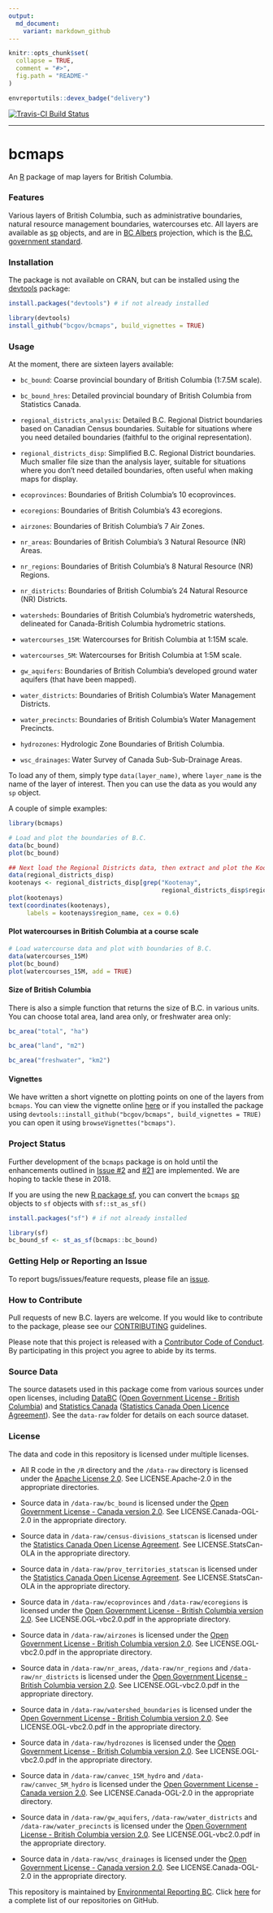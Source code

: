 ```yaml
---
output:
  md_document:
    variant: markdown_github
---
```


<!-- README.md is generated from README.Rmd. Please edit that file and re-knit-->

```r
knitr::opts_chunk$set(
  collapse = TRUE,
  comment = "#>",
  fig.path = "README-"
)
```

```r
envreportutils::devex_badge("delivery")
```

[![Travis-CI Build Status](https://travis-ci.org/bcgov/bcmaps.svg?branch=master)](https://travis-ci.org/bcgov/bcmaps)

---

# bcmaps

An [R](http://r-project.org) package of map layers for British Columbia.

### Features

Various layers of British Columbia, such as administrative boundaries, natural resource 
management boundaries, watercourses etc. All layers are available as [sp](http://cran.r-project.org/web/packages/sp/index.html) objects, and are in 
[BC Albers](http://spatialreference.org/ref/epsg/nad83-bc-albers/) projection, which is the [B.C. government standard](https://www.for.gov.bc.ca/hts/risc/pubs/other/mappro/index.htm).

### Installation

The package is not available on CRAN, but can be installed using
the [devtools](https://github.com/hadley/devtools) package:

```r
install.packages("devtools") # if not already installed

library(devtools)
install_github("bcgov/bcmaps", build_vignettes = TRUE)

```

### Usage

At the moment, there are sixteen layers available:

- `bc_bound`: Coarse provincial boundary of British Columbia (1:7.5M scale).

- `bc_bound_hres`: Detailed provincial boundary of British Columbia from Statistics Canada.

- `regional_districts_analysis`: Detailed B.C. Regional District boundaries based on Canadian Census boundaries. Suitable for situations where you need detailed boundaries (faithful to the original representation).

- `regional_districts_disp`: Simplified B.C. Regional District boundaries. Much smaller file size than the analysis layer, suitable for situations where you don't need detailed boundaries, often useful when making maps for display.

- `ecoprovinces`: Boundaries of British Columbia's 10 ecoprovinces.

- `ecoregions`: Boundaries of British Columbia's 43 ecoregions.

- `airzones`: Boundaries of British Columbia's 7 Air Zones.

- `nr_areas`: Boundaries of British Columbia's 3 Natural Resource (NR) Areas.

- `nr_regions`: Boundaries of British Columbia's 8 Natural Resource (NR) Regions.

- `nr_districts`: Boundaries of British Columbia's 24 Natural Resource (NR) Districts.

- `watersheds`: Boundaries of British Columbia's hydrometric watersheds, delineated for Canada-British Columbia hydrometric stations.

- `watercourses_15M`: Watercourses for British Columbia at 1:15M scale.

- `watercourses_5M`: Watercourses for British Columbia at 1:5M scale.

- `gw_aquifers`: Boundaries of British Columbia's developed ground water aquifers (that have been mapped).

- `water_districts`: Boundaries of British Columbia's Water Management Districts.

- `water_precincts`: Boundaries of British Columbia's Water Management Precincts.

- `hydrozones`: Hydrologic Zone Boundaries of British Columbia.

- `wsc_drainages`: Water Survey of Canada Sub-Sub-Drainage Areas.

To load any of them, simply type `data(layer_name)`, where `layer_name` is the 
name of the layer of interest. Then you can use the data as you would any `sp`
object. 

A couple of simple examples:

```r
library(bcmaps)

# Load and plot the boundaries of B.C.
data(bc_bound)
plot(bc_bound)

## Next load the Regional Districts data, then extract and plot the Kootenays
data(regional_districts_disp)
kootenays <- regional_districts_disp[grep("Kootenay", 
                                          regional_districts_disp$region_name), ]
plot(kootenays)
text(coordinates(kootenays), 
     labels = kootenays$region_name, cex = 0.6)
```

#### Plot watercourses in British Columbia at a course scale 

```r

# Load watercourse data and plot with boundaries of B.C.
data(watercourses_15M)
plot(bc_bound)
plot(watercourses_15M, add = TRUE)
```

#### Size of British Columbia

There is also a simple function that returns the size of B.C. in various units. You can choose total area, land area only, or freshwater area only:

```r
bc_area("total", "ha")

bc_area("land", "m2")

bc_area("freshwater", "km2")
```

#### Vignettes

We have written a short vignette on plotting points on one of the layers from `bcmaps`.
You can view the vignette online [here](/vignettes/add_points.md) or if you installed the package using `devtools::install_github("bcgov/bcmaps", build_vignettes = TRUE)` you can open it using `browseVignettes("bcmaps")`.


### Project Status

Further development of the `bcmaps` package is on hold until the enhancements outlined in
[Issue #2](https://github.com/bcgov/bcmaps/issues/2) and [#21](https://github.com/bcgov/bcmaps/issues/21) are implemented. We are hoping to tackle these in 2018.

If you are using the new [R package sf](https://cran.r-project.org/web/packages/sf/index.html), you can convert the `bcmaps` [sp](https://cran.r-project.org/web/packages/sp/index.html) objects to `sf` objects with `sf::st_as_sf()`


```r
install.packages("sf") # if not already installed

library(sf)
bc_bound_sf <- st_as_sf(bcmaps::bc_bound)

```


### Getting Help or Reporting an Issue

To report bugs/issues/feature requests, please file an [issue](https://github.com/bcgov/bcmaps/issues/).

### How to Contribute

Pull requests of new B.C. layers are welcome.
If you would like to contribute to the package, please see our 
[CONTRIBUTING](CONTRIBUTING.md) guidelines.

Please note that this project is released with a [Contributor Code of Conduct](CODE_OF_CONDUCT.md). By participating in this project you agree to abide by its terms.

### Source Data
The source datasets used in this package come from various sources under open licenses, including [DataBC](http://data.gov.bc.ca) ([Open Government License - British Columbia](http://www2.gov.bc.ca/gov/content?id=A519A56BC2BF44E4A008B33FCF527F61)) and [Statistics Canada](http://www.statcan.gc.ca/start-debut-eng.html) ([Statistics Canada Open Licence Agreement](http://www.statcan.gc.ca/eng/reference/licence-eng)). See the `data-raw` folder for details on each source dataset.

### License

The data and code in this repository is licensed under multiple licenses.

-   All R code in the `/R` directory and the `/data-raw` directory is licensed under the [Apache License 2.0](http://www.apache.org/licenses/LICENSE-2.0.html). See LICENSE.Apache-2.0 in the appropriate directories.

-   Source data in `/data-raw/bc_bound` is licensed under the [Open Government License - Canada version 2.0](http://open.canada.ca/en/open-government-licence-canada). See LICENSE.Canada-OGL-2.0 in the appropriate directory.

-   Source data in `/data-raw/census-divisions_statscan` is licensed under the [Statistics Canada Open License Agreement](http://www.statcan.gc.ca/eng/reference/licence-eng). See LICENSE.StatsCan-OLA in the appropriate directory.

-   Source data in `/data-raw/prov_territories_statscan` is licensed under the [Statistics Canada Open License Agreement](http://www.statcan.gc.ca/eng/reference/licence-eng). See LICENSE.StatsCan-OLA in the appropriate directory.

-   Source data in `/data-raw/ecoprovinces` and `/data-raw/ecoregions` is licensed under the [Open Government License - British Columbia version 2.0](http://www2.gov.bc.ca/gov/content?id=A519A56BC2BF44E4A008B33FCF527F61). See LICENSE.OGL-vbc2.0.pdf in the appropriate directory.

- Source data in `/data-raw/airzones` is licensed under the [Open Government License - British Columbia version 2.0](http://www2.gov.bc.ca/gov/content?id=A519A56BC2BF44E4A008B33FCF527F61). See LICENSE.OGL-vbc2.0.pdf in the appropriate directory.

- Source data in `/data-raw/nr_areas`, `/data-raw/nr_regions` and `/data-raw/nr_districts` is licensed under the [Open Government License - British Columbia version 2.0](http://www2.gov.bc.ca/gov/content?id=A519A56BC2BF44E4A008B33FCF527F61). See LICENSE.OGL-vbc2.0.pdf in the appropriate directory.

- Source data in `/data-raw/watershed_boundaries` is licensed under the [Open Government License - British Columbia version 2.0](http://www2.gov.bc.ca/gov/content?id=A519A56BC2BF44E4A008B33FCF527F61). See LICENSE.OGL-vbc2.0.pdf in the appropriate directory.

- Source data in `/data-raw/hydrozones` is licensed under the [Open Government License - British Columbia version 2.0](http://www2.gov.bc.ca/gov/content?id=A519A56BC2BF44E4A008B33FCF527F61). See LICENSE.OGL-vbc2.0.pdf in the appropriate directory.

- Source data in `/data-raw/canvec_15M_hydro` and `/data-raw/canvec_5M_hydro` is licensed under the [Open Government License - Canada version 2.0](http://open.canada.ca/en/open-government-licence-canada). See LICENSE.Canada-OGL-2.0 in the appropriate directory.

- Source data in `/data-raw/gw_aquifers`, `/data-raw/water_districts` and `/data-raw/water_precincts` is licensed under the [Open Government License - British Columbia version 2.0](http://www2.gov.bc.ca/gov/content?id=A519A56BC2BF44E4A008B33FCF527F61). See LICENSE.OGL-vbc2.0.pdf in the appropriate directory.

- Source data in `/data-raw/wsc_drainages` is licensed under the [Open Government License - Canada version 2.0](http://open.canada.ca/en/open-government-licence-canada). See LICENSE.Canada-OGL-2.0 in the appropriate directory.


This repository is maintained by [Environmental Reporting BC](http://www2.gov.bc.ca/gov/content?id=FF80E0B985F245CEA62808414D78C41B). Click [here](https://github.com/bcgov/EnvReportBC-RepoList) for a complete list of our repositories on GitHub.
